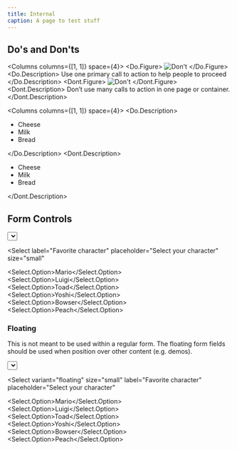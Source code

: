 ```yaml
---
title: Internal
caption: A page to test stuff
---
```


## Do's and Don'ts

<Columns columns={[1, 1]} space={4}>
  <Do>
    <Do.Figure>
      <Image
        className="aspect-square"
        width={700}
        height={700}
        unoptimized
        src="https://upload.wikimedia.org/wikipedia/commons/1/18/Dog_Breeds.jpg"
        alt="Don't"
      />
    </Do.Figure>
    <Do.Description>
      Use one primary call to action to help people to proceed
    </Do.Description>
  </Do>
  <Dont>
    <Dont.Figure>
      <Image
        className="aspect-square"
        width={700}
        height={700}
        unoptimized
        src="https://upload.wikimedia.org/wikipedia/commons/thumb/3/3a/Cat03.jpg/220px-Cat03.jpg"
        alt="Don't"
      />
    </Dont.Figure>
    <Dont.Description>
      Don’t use many calls to action in one page or container.
    </Dont.Description>
  </Dont>
</Columns>

<Columns columns={[1, 1]} space={4}>
  <Do>
    <Do.Description>
      <ul>
        <li>Cheese</li>
        <li>Milk</li>
        <li>Bread</li>
      </ul>
    </Do.Description>
  </Do>
  <Dont>
    <Dont.Description>
      <ul>
        <li>Cheese</li>
        <li>Milk</li>
        <li>Bread</li>
      </ul>
    </Dont.Description>
  </Dont>
</Columns>

## Form Controls

<Stack space={8}>
<Select label="Favorite character" placeholder="Select your character">
  <Select.Option>Mario</Select.Option>
  <Select.Option>Luigi</Select.Option>
  <Select.Option>Toad</Select.Option>
  <Select.Option>Yoshi</Select.Option>
  <Select.Option>Bowser</Select.Option>
  <Select.Option>Peach</Select.Option>
</Select>

<Select
  label="Favorite character"
  placeholder="Select your character"
  size="small"
>
  <Select.Option>Mario</Select.Option>
  <Select.Option>Luigi</Select.Option>
  <Select.Option>Toad</Select.Option>
  <Select.Option>Yoshi</Select.Option>
  <Select.Option>Bowser</Select.Option>
  <Select.Option>Peach</Select.Option>
</Select>
</Stack>

### Floating

This is not meant to be used within a regular form. The floating form fields should be used when position over other content (e.g. demos).

<Stack space={8}>
<Select
  variant="floating"
  label="Favorite character"
  placeholder="Select your character"
>
  <Select.Option>Mario</Select.Option>
  <Select.Option>Luigi</Select.Option>
  <Select.Option>Toad</Select.Option>
  <Select.Option>Yoshi</Select.Option>
  <Select.Option>Bowser</Select.Option>
  <Select.Option>Peach</Select.Option>
</Select>

<Select
  variant="floating"
  size="small"
  label="Favorite character"
  placeholder="Select your character"
>
  <Select.Option>Mario</Select.Option>
  <Select.Option>Luigi</Select.Option>
  <Select.Option>Toad</Select.Option>
  <Select.Option>Yoshi</Select.Option>
  <Select.Option>Bowser</Select.Option>
  <Select.Option>Peach</Select.Option>
</Select>
</Stack>
